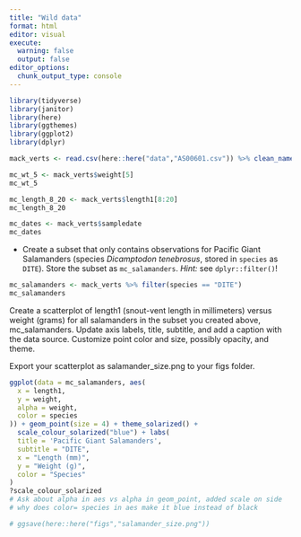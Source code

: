 ```yaml
---
title: "Wild data"
format: html
editor: visual
execute: 
  warning: false
  output: false
editor_options: 
  chunk_output_type: console
---
```


```r
library(tidyverse)
library(janitor)
library(here)
library(ggthemes)
library(ggplot2)
library(dplyr)
```

```r
mack_verts <- read.csv(here::here("data","AS00601.csv")) %>% clean_names()
```

```r
mc_wt_5 <- mack_verts$weight[5]
mc_wt_5

mc_length_8_20 <- mack_verts$length1[8:20]
mc_length_8_20

mc_dates <- mack_verts$sampledate
mc_dates

```

-   Create a subset that only contains observations for Pacific Giant Salamanders (species *Dicamptodon tenebrosus*, stored in `species` as `DITE`). Store the subset as `mc_salamanders`. *Hint:* see `dplyr::filter()`!

```r
mc_salamanders <- mack_verts %>% filter(species == "DITE")
mc_salamanders
```

Create a scatterplot of length1 (snout-vent length in millimeters) versus weight (grams) for all salamanders in the subset you created above, mc_salamanders. Update axis labels, title, subtitle, and add a caption with the data source. Customize point color and size, possibly opacity, and theme.

Export your scatterplot as salamander_size.png to your figs folder.

```r
ggplot(data = mc_salamanders, aes(
  x = length1,
  y = weight,
  alpha = weight,
  color = species
)) + geom_point(size = 4) + theme_solarized() +
  scale_colour_solarized("blue") + labs(
  title = 'Pacific Giant Salamanders',
  subtitle = "DITE",
  x = "Length (mm)",
  y = "Weight (g)",
  color = "Species"
) 
?scale_colour_solarized
# Ask about alpha in aes vs alpha in geom_point, added scale on side
# why does color= species in aes make it blue instead of black

```

```r
# ggsave(here::here("figs","salamander_size.png"))
```
